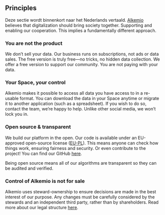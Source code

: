 ## Principles

Deze sectie wordt binnenkort naar het Nederlands vertaald. [Alkemio](https://www.alkem.io) believes that digitalization should bring society together. Supporting and enabling our cooperation. This implies a fundamentally different approach.

### You are not the product

We don’t sell your data. Our business runs on subscriptions, not ads or data sales. The free version is truly free—no tricks, no hidden data collection. We offer a free version to support our community. You are not paying with your data.

### Your Space, your control

Alkemio makes it possible to access all data you have access to in a re-usable format.
You can download the data in your Space anytime or migrate it to another application (such as a spreadsheet). If you wish to do so, contact the team, we’re happy to help.
Unlike other social media, we won’t lock you in.

### Open source & transparent

We build our platform in the open. Our code is available under an EU-approved open-source license ([EU-PL](https://en.wikipedia.org/wiki/European_Union_Public_Licence)).
This means anyone can check how things work, ensuring fairness and security. Or even contribute to the project!
You can find our GitHub [here](https://github.com/alkem-io).

Being open source means all of our algorithms are transparent so they can be audited and verified.

### Control of Alkemio is not for sale

Alkemio uses steward-ownership to ensure decisions are made in the best interest of our purpose.
Any changes must be carefully considered by the stewards and an independent third party, rather than by shareholders.
Read more about our legal structure [here](https://www.alkemio.org/structure/).
